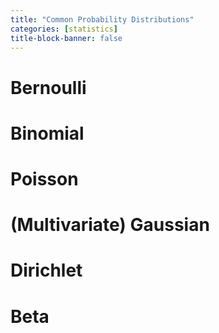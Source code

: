 ```yaml
---
title: "Common Probability Distributions"
categories: [statistics]
title-block-banner: false
---
```


# Bernoulli

# Binomial

# Poisson

# (Multivariate) Gaussian

# Dirichlet

# Beta
